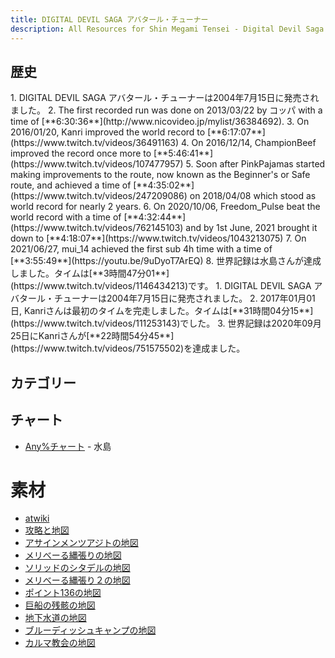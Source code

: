```yaml
---
title: DIGITAL DEVIL SAGA アバタール・チューナー
description: All Resources for Shin Megami Tensei - Digital Devil Saga
---
```



<DocsHero 
    content="DIGITAL DEVIL SAGA アバタール・チューナーは真・女神転生に外伝作品で、悪魔合体・仲魔システムをなくし、プレイヤーキャラが自ら悪魔に変身するというスタイルを取っている。"
    srcUrl={cover}
    alt="Shin Megami Tensei - Digital Devil Saga Cover"
/>

<LinkCard title="ランキング" href="https://www.speedrun.com/smtdds" description="投稿されたRTA動画を観るようにSpeedrun.comへ"/>

## 歴史
<Tabs>
    <TabItem label="Any%">
        <Steps>
        1. DIGITAL DEVIL SAGA アバタール・チューナーは2004年7月15日に発売されました。
        2. The first recorded run was done on 2013/03/22 by コッパ with a time of [**6:30:36**](http://www.nicovideo.jp/mylist/36384692).
        3. On 2016/01/20, Kanri improved the world record to [**6:17:07**](https://www.twitch.tv/videos/36491163)
        4. On 2016/12/14, ChampionBeef improved the record once more to [**5:46:41**](https://www.twitch.tv/videos/107477957)
        5. Soon after PinkPajamas started making improvements to the route, now known as the Beginner's or Safe route, and achieved a time of [**4:35:02**](https://www.twitch.tv/videos/247209086) on 2018/04/08 which stood as world record for nearly 2 years.
        6. On 2020/10/06, Freedom_Pulse beat the world record with a time of [**4:32:44**](https://www.twitch.tv/videos/762145103) and by 1st June, 2021 brought it down to [**4:18:07**](https://www.twitch.tv/videos/1043213075)
        7. On 2021/06/27, mui_14 achieved the first sub 4h time with a time of [**3:55:49**](https://youtu.be/9uDyoT7ArEQ)
        8. 世界記録は水島さんが達成しました。タイムは[**3時間47分01**](https://www.twitch.tv/videos/1146434213)です。
        </Steps>
    </TabItem>
    <TabItem label="100%">
        <Steps>
        1. DIGITAL DEVIL SAGA アバタール・チューナーは2004年7月15日に発売されました。
        2. 2017年01月01日, Kanriさんは最初のタイムを完走しました。タイムは[**31時間04分15**](https://www.twitch.tv/videos/111253143)でした。
        3. 世界記録は2020年09月25日にKanriさんが[**22時間54分45**](https://www.twitch.tv/videos/751575502)を達成ました。
        </Steps>
    </TabItem>
</Tabs>

## カテゴリー
<CardGrid>
    <Card title="Any%"></Card>
    <Card title="100%"></Card>
</CardGrid>

## チャート
- [Any%チャート](https://mizusima40.seesaa.net/category/27569308-1.html) - 水島

# 素材
- [atwiki](https://w.atwiki.jp/ddsat/)
- [攻略と地図](http://gamekouryaku.com/ddsaga/data/chart.html)
- [アサインメンツアジトの地図](https://imgur.com/a/ajGNfTU)
- [メリべーる縄張りの地図](https://imgur.com/a/PIlg0qn)
- [ソリッドのシタデルの地図](https://imgur.com/a/nQOegvD)
- [メリべーる縄張り２の地図](https://imgur.com/a/aUgPS0r)
- [ポイント136の地図](https://imgur.com/a/p3oyGWd)
- [巨船の残骸の地図](https://imgur.com/a/y3RA8Iq)
- [地下水道の地図](https://imgur.com/a/RwJz2jn)
- [ブルーディッシュキャンプの地図](https://imgur.com/a/XO30D2X)
- [カルマ教会の地図](https://imgur.com/a/uoCcI1o)